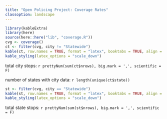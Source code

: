```yaml
---
title: "Open Policing Project: Coverage Rates"
classoption: landscape
---
```


```r
library(kableExtra)
library(here)
source(here::here("lib", "coverage.R"))
cvg <- coverage()
ct <- filter(cvg, city != "Statewide")
kable(ct, row.names = TRUE, format = "latex", booktabs = TRUE, align = 'r') %>%
kable_styling(latex_options = "scale_down")
```
total city stops: `r prettyNum(sum(ct$nrows), big.mark = ',', scientific = F)`

number of states with city data: `r length(unique(ct$state))`

\newpage

```r
st <- filter(cvg, city == "Statewide")
kable(st, row.names = TRUE, format = "latex", booktabs = TRUE, align = 'r') %>%
kable_styling(latex_options = "scale_down")
```
total state stops: `r prettyNum(sum(st$nrows), big.mark = ',', scientific = F)`
